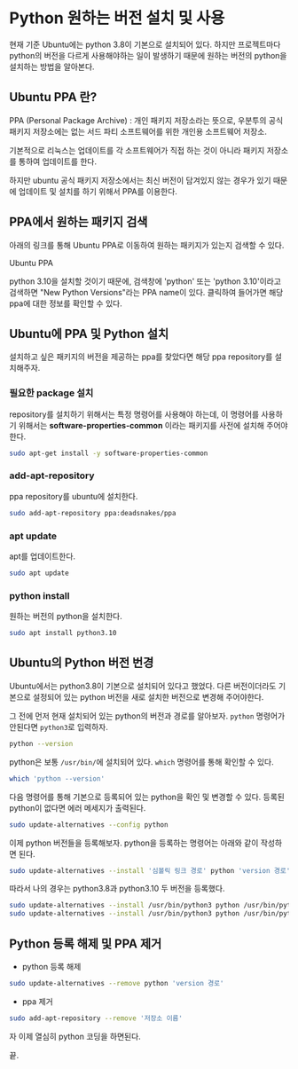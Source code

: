 # Python 원하는 버전 설치 및 사용

현재 기준 Ubuntu에는 python 3.8이 기본으로 설치되어 있다. 하지만 프로젝트마다 python의 버전을 다르게 사용해야하는 일이 발생하기 때문에 원하는 버전의 python을 설치하는 방법을 알아본다.

## Ubuntu PPA 란?


<Callout type="info">
  PPA (Personal Package Archive) : 개인 패키지 저장소라는 뜻으로, 우분투의 공식
  패키지 저장소에는 없는 서드 파티 소프트웨어를 위한 개인용 소프트웨어 저장소.
</Callout>

기본적으로 리눅스는 업데이트를 각 소프트웨어가 직접 하는 것이 아니라 패키지 저장소를 통하여 업데이트를 한다.

하지만 ubuntu 공식 패키지 저장소에서는 최신 버전이 담겨있지 않는 경우가 있기 때문에 업데이트 및 설치를 하기 위해서 PPA를 이용한다.

## PPA에서 원하는 패키지 검색

아래의 링크를 통해 Ubuntu PPA로 이동하여 원하는 패키지가 있는지 검색할 수 있다.


<Callout>
  <Link href="https://launchpad.net/ubuntu/+ppas" passHref legacyBehavior>
    <a target="_blank">Ubuntu PPA</a>
  </Link>
</Callout>

python 3.10을 설치할 것이기 때문에, 검색창에 'python' 또는 'python 3.10'이라고 검색하면 "New Python Versions"라는 PPA name이 있다. 클릭하여 들어가면 해당 ppa에 대한 정보를 확인할 수 있다.

## Ubuntu에 PPA 및 Python 설치

설치하고 싶은 패키지의 버전을 제공하는 ppa를 찾았다면 해당 ppa repository를 설치해주자.


<Steps>

### 필요한 package 설치

repository를 설치하기 위해서는 특정 명령어를 사용해야 하는데, 이 명령어를 사용하기 위해서는 **software-properties-common** 이라는 패키지를 사전에 설치해 주어야한다.

```bash
sudo apt-get install -y software-properties-common
```

### add-apt-repository

ppa repository를 ubuntu에 설치한다.

```bash
sudo add-apt-repository ppa:deadsnakes/ppa
```

### apt update

apt를 업데이트한다.

```bash
sudo apt update
```

### python install

원하는 버전의 python을 설치한다.

```bash
sudo apt install python3.10
```

</Steps>

## Ubuntu의 Python 버전 번경

Ubuntu에서는 python3.8이 기본으로 설치되어 있다고 했었다. 다른 버전이더라도 기본으로 설정되어 있는 python 버전을 새로 설치한 버전으로 변경해 주어야한다.

그 전에 먼저 현재 설치되어 있는 python의 버전과 경로를 알아보자. `python` 명령어가 안된다면 `python3`로 입력하자.

```bash
python --version
```

python은 보통 `/usr/bin/`에 설치되어 있다. `which` 명령어를 통해 확인할 수 있다.

```bash
which 'python --version'
```

다음 명령어를 통해 기본으로 등록되어 있는 python을 확인 및 변경할 수 있다. 등록된 python이 없다면 에러 메세지가 출력된다.

```bash
sudo update-alternatives --config python
```

이제 python 버전들을 등록해보자. python을 등록하는 명령어는 아래와 같이 작성하면 된다.

```bash
sudo update-alternatives --install '심볼릭 링크 경로' python 'version 경로' '숫자'
```

따라서 나의 경우는 python3.8과 python3.10 두 버전을 등록했다.

```bash
sudo update-alternatives --install /usr/bin/python3 python /usr/bin/python3.10 1
sudo update-alternatives --install /usr/bin/python3 python /usr/bin/python3.8 2
```

## Python 등록 해제 및 PPA 제거

- python 등록 해제

```bash
sudo update-alternatives --remove python 'version 경로'
```

- ppa 제거

```bash
sudo add-apt-repository --remove '저장소 이름'
```

자 이제 열심히 python 코딩을 하면된다.

끝.
